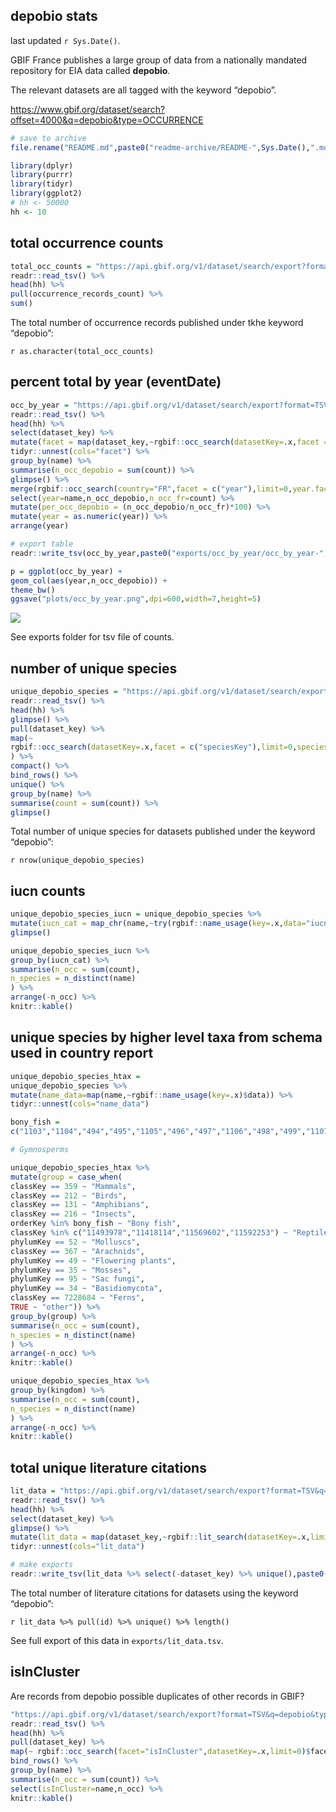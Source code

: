 ## depobio stats

last updated `r Sys.Date()`.

GBIF France publishes a large group of data from a nationally mandated repository for EIA data called **depobio**.

The relevant datasets are all tagged with the keyword "depobio".

<https://www.gbif.org/dataset/search?offset=4000&q=depobio&type=OCCURRENCE>

```r
# save to archive 
file.rename("README.md",paste0("readme-archive/README-",Sys.Date(),".md"))
```

```r
library(dplyr)
library(purrr)
library(tidyr)
library(ggplot2)
# hh <- 50000
hh <- 10
```

## total occurrence counts

```r
total_occ_counts = "https://api.gbif.org/v1/dataset/search/export?format=TSV&q=depobio&type=OCCURRENCE" %>%
readr::read_tsv() %>%
head(hh) %>% 
pull(occurrence_records_count) %>% 
sum()
```

The total number of occurrence records published under tkhe keyword "depobio":

`r as.character(total_occ_counts)`

## percent total by year (eventDate)

```r

occ_by_year = "https://api.gbif.org/v1/dataset/search/export?format=TSV&q=depobio&type=OCCURRENCE" %>%
readr::read_tsv() %>% 
head(hh) %>% 
select(dataset_key) %>%
mutate(facet = map(dataset_key,~rgbif::occ_search(datasetKey=.x,facet = c("year"),limit=0,year.facetLimit = 100000)$facets$year)) %>% 
tidyr::unnest(cols="facet") %>%
group_by(name) %>% 
summarise(n_occ_depobio = sum(count)) %>% 
glimpse() %>% 
merge(rgbif::occ_search(country="FR",facet = c("year"),limit=0,year.facetLimit = 100000)$facets$year,by="name") %>%
select(year=name,n_occ_depobio,n_occ_fr=count) %>% 
mutate(per_occ_depobio = (n_occ_depobio/n_occ_fr)*100) %>% 
mutate(year = as.numeric(year)) %>%
arrange(year)  

# export table
readr::write_tsv(occ_by_year,paste0("exports/occ_by_year/occ_by_year-",Sys.Date(),".tsv"))
```

```r
p = ggplot(occ_by_year) + 
geom_col(aes(year,n_occ_depobio)) + 
theme_bw()
ggsave("plots/occ_by_year.png",dpi=600,width=7,height=5)
```

![](https://raw.githubusercontent.com/jhnwllr/depobio-stats/main/plots/occ_by_year.png)

See exports folder for tsv file of counts. 

## number of unique species

```r
unique_depobio_species = "https://api.gbif.org/v1/dataset/search/export?format=TSV&q=depobio&type=OCCURRENCE" %>%
readr::read_tsv() %>%
head(hh) %>%
glimpse() %>%
pull(dataset_key) %>% 
map(~
rgbif::occ_search(datasetKey=.x,facet = c("speciesKey"),limit=0,speciesKey.facetLimit = 100000)$facets$speciesKey
) %>% 
compact() %>%
bind_rows() %>% 
unique() %>%
group_by(name) %>%
summarise(count = sum(count)) %>% 
glimpse() 

```

Total number of unique species for datasets published under the keyword "depobio":

`r nrow(unique_depobio_species)`

## iucn counts

```r

unique_depobio_species_iucn = unique_depobio_species %>%
mutate(iucn_cat = map_chr(name,~try(rgbif::name_usage(key=.x,data="iucnRedListCategory")$data$category))) %>%
glimpse() 
```

```r

unique_depobio_species_iucn %>%
group_by(iucn_cat) %>%
summarise(n_occ = sum(count),
n_species = n_distinct(name)
) %>%
arrange(-n_occ) %>% 
knitr::kable()

```

## unique species by higher level taxa from schema used in country report

```r

unique_depobio_species_htax = 
unique_depobio_species %>%
mutate(name_data=map(name,~rgbif::name_usage(key=.x)$data)) %>%
tidyr::unnest(cols="name_data")
```

```r
bony_fish =
c("1103","1104","494","495","1105","496","497","1106","498","499","1107","537","538","1153","547","1162","548","549","550","1163","1164","1165","1166","1167","1305","1067","1306","1307","1308","1068","1069","587","1310","588","589","1311","1312","1313","590","890","774","889","773","772","888","765","879","7191147","1108","1448","8454030","716","8510645","8706725","8602104","7192402","839","721","1446","1447","1492","8481794","7191407","723","7192754","1493","8454707","8617753","1444","10833565","8705315","8708973","7190953","7190987","7191426","724","7191588","7192755","1445","7192749","8603836","7190978","10726067","1450","725","7192775","726","1449","791","828","731","732","733","734","735","737","829","784","785","1453","795","796","798","1459","801","803","804","736","783","1452","790","1454","792","794","952","953","775")

# Gymnosperms

unique_depobio_species_htax %>%
mutate(group = case_when(
classKey == 359 ~ "Mammals",
classKey == 212 ~ "Birds",
classKey == 131 ~ "Amphibians",
classKey == 216 ~ "Insects",
orderKey %in% bony_fish ~ "Bony fish",
classKey %in% c("11493978","11418114","11569602","11592253") ~ "Reptiles",
phylumKey == 52 ~ "Molluscs",
classKey == 367 ~ "Arachnids",
phylumKey == 49 ~ "Flowering plants",
phylumKey == 35 ~ "Mosses",
phylumKey == 95 ~ "Sac fungi",
phylumKey == 34 ~ "Basidiomycota",
classKey == 7228684 ~ "Ferns",
TRUE ~ "other")) %>% 
group_by(group) %>%
summarise(n_occ = sum(count),
n_species = n_distinct(name)
) %>%
arrange(-n_occ) %>% 
knitr::kable()

```


```r
unique_depobio_species_htax %>%
group_by(kingdom) %>%
summarise(n_occ = sum(count),
n_species = n_distinct(name)
) %>%
arrange(-n_occ) %>% 
knitr::kable()
```

## total unique literature citations

```r
lit_data = "https://api.gbif.org/v1/dataset/search/export?format=TSV&q=depobio&type=OCCURRENCE" %>%
readr::read_tsv() %>%
head(hh) %>%
select(dataset_key) %>%
glimpse() %>%  
mutate(lit_data = map(dataset_key,~rgbif::lit_search(datasetKey=.x,limit=1000)$data)) %>% 
tidyr::unnest(cols="lit_data")

# make exports 
readr::write_tsv(lit_data %>% select(-dataset_key) %>% unique(),paste0("exports/lit_data/lit_data-",Sys.Date(),".tsv"))
```

The total number of literature citations for datasets using the keyword "depobio":

`r lit_data %>% pull(id) %>% unique() %>% length()`

See full export of this data in `exports/lit_data.tsv`.

## isInCluster

Are records from depobio possible duplicates of other records in GBIF?

```r

"https://api.gbif.org/v1/dataset/search/export?format=TSV&q=depobio&type=OCCURRENCE" %>%
readr::read_tsv() %>% 
head(hh) %>% 
pull(dataset_key) %>%
map(~ rgbif::occ_search(facet="isInCluster",datasetKey=.x,limit=0)$facet$isInCluster) %>% 
bind_rows() %>% 
group_by(name) %>% 
summarise(n_occ = sum(count)) %>% 
select(isInCluster=name,n_occ) %>%
knitr::kable()
```

<!-- GBIF total for comparison -->

<!-- # ```{r is in cluster gbif total, echo=FALSE,include=TRUE,results='asis'} -->
<!-- rgbif::occ_search(facet="isInCluster",limit=0)$facet$isInCluster %>%  -->
<!-- knitr::kable() -->
<!-- ``` -->

